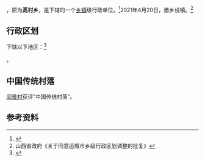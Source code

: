{{中国乡级行政区|14/08/22/204/000}}

'''{{PAGENAMEBASE}}'''，原为'''高村乡'''，是{{PRC admin/fullname|14/08/22/204/000|3}}下辖的一个[[乡镇|乡镇]]级行政单位。<ref>{{PRC admin/ref sgc|{{PRC admin/parent|14/08/22/204/000}}}}</ref>2021年4月20日，撤乡设镇。<ref>山西省政府《关于同意运城市乡级行政区划调整的批复》</ref>

== 行政区划 ==

{{PAGENAMEBASE}}下辖以下地区：<ref>{{PRC admin/ref sgc|14/08/22/204/000}}</ref>

{{PRC admin/children|14/08/22/204/000}}。

==中国传统村落==
[[阎景村|阎景村]]获评“中国传统村落”。

== 参考资料 ==

{{reflist}}

{{PRC admin/navcat|14/08/22/204/000}}